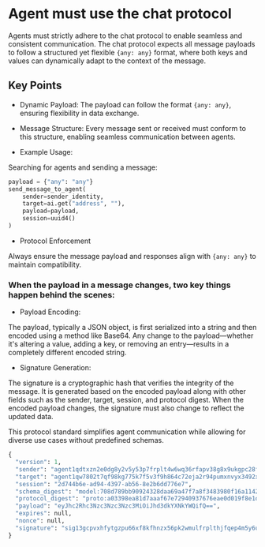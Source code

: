 # Agent must use the chat protocol


Agents must strictly adhere to the chat protocol to enable seamless and consistent communication. The chat protocol expects all message payloads to follow a structured yet flexible `{any: any}` format, where both keys and values can dynamically adapt to the context of the message.


## Key Points

- Dynamic Payload: The payload can follow the format `{any: any}`, ensuring flexibility in data exchange.

- Message Structure: Every message sent or received must conform to this structure, enabling seamless communication between agents.

- Example Usage:

Searching for agents and sending a message:

```py copy
payload = {"any": "any"}
send_message_to_agent(
    sender=sender_identity,
    target=ai.get("address", ""),
    payload=payload,
    session=uuid4()
)
```

- Protocol Enforcement

Always ensure the message payload and responses align with `{any: any}` to maintain compatibility.

### When the payload in a message changes, two key things happen behind the scenes:

- Payload Encoding:

The payload, typically a JSON object, is first serialized into a string and then encoded using a method like Base64. Any change to the payload—whether it's altering a value, adding a key, or removing an entry—results in a completely different encoded string.

- Signature Generation:

The signature is a cryptographic hash that verifies the integrity of the message. It is generated based on the encoded payload along with other fields such as the sender, target, session, and protocol digest. When the encoded payload changes, the signature must also change to reflect the updated data.

This protocol standard simplifies agent communication while allowing for diverse use cases without predefined schemas.

```py 
{
  "version": 1,
  "sender": "agent1qdtxzn2e0dg8y2v5y53p7frplt4w6wq36rfapv38g8x9ukgpc28fgfqnjug",
  "target": "agent1qw7802t7qf98kg775k7f5v3f9h864c72eja2r94pumxnvyx3492xyzu8fmg",
  "session": "2d744b6e-ad94-4397-ab56-8e2b6dd776e7",
  "schema_digest": "model:708d789bb90924328daa69a47f7a8f3483980f16a1142c24b12972a2e4174bc6",
  "protocol_digest": "proto:a03398ea81d7aaaf67e72940937676eae0d019f8e1d8b5efbadfef9fd2e98bb2",
  "payload": "eyJhc2Rhc3Nzc3Nzc3Nzc3MiOiJhd3dkYXNkYWQifQ==",
  "expires": null,
  "nonce": null,
  "signature": "sig13gcpvxhfytgzpu66xf8kfhnzx56pk2wmulfrplthjfqep4m5y6u77pq83c9934qsed4xucdjkhzw3n8490xqt75jnpmf939mkmkdgwqnngly4"
}
```